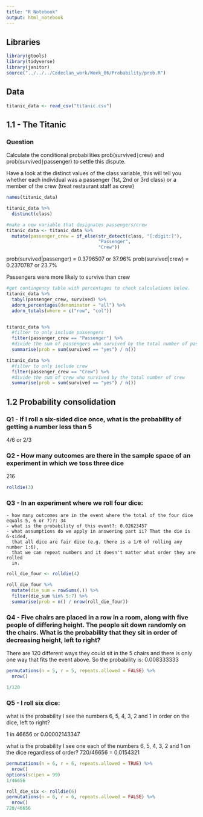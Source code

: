 ```yaml
---
title: "R Notebook"
output: html_notebook
---
```


## Libraries

```r
library(gtools)
library(tidyverse)
library(janitor)
source("../../../Codeclan_work/Week_06/Probability/prob.R")
```
## Data


```r
titanic_data <- read_csv("titanic.csv")
```
## 1.1 - The Titanic


### Question
Calculate the conditional probabilities prob(survived∣crew) and prob(survived∣passenger) to settle this dispute.

Have a look at the distinct values of the class variable, this will tell you whether each individual was a passenger (1st, 2nd or 3rd class) or a member of the crew (treat restaurant staff as crew)



```r
names(titanic_data)

titanic_data %>% 
  distinct(class)

#make a new variable that designates passengers/crew
titanic_data <- titanic_data %>% 
  mutate(passenger_crew = if_else(str_detect(class, "[:digit:]"),
                                  "Passenger",
                                  "Crew"))
```

prob(survived|passenger) = 0.3796507 or 37.96%
prob(survived|crew) = 0.2370787 or 23.7%

Passengers were more likely to survive than crew

```r
#get contingency table with percentages to check calculations below.
titanic_data %>% 
  tabyl(passenger_crew, survived) %>% 
  adorn_percentages(denominator = "all") %>% 
  adorn_totals(where = c("row", "col"))


titanic_data %>% 
  #filter to only include passengers
  filter(passenger_crew == "Passenger") %>% 
  #divide the sum of passengers who survived by the total number of passengers.
  summarise(prob = sum(survived == "yes") / n())

titanic_data %>% 
  #filter to only include crew
  filter(passenger_crew == "Crew") %>% 
  #divide the sum of crew who survived by the total number of crew
  summarise(prob = sum(survived == "yes") / n())
```




## 1.2 Probability consolidation

### Q1 - If I roll a six-sided dice once, what is the probability of getting a number less than 5

4/6 or 2/3

### Q2 - How many outcomes are there in the sample space of an experiment in which we toss three dice

216

```r

rolldie(3)
```

### Q3 - In an experiment where we roll four dice:

    - how many outcomes are in the event where the total of the four dice 
    equals 5, 6 or 7)?: 34
    - what is the probability of this event?: 0.02623457
    - what assumptions do we apply in answering part ii? That the die is 6-sided,
      that all dice are fair dice (e.g. there is a 1/6 of rolling any number 1:6),
      that we can repeat numbers and it doesn't matter what order they are rolled
      in.

```r
roll_die_four <- rolldie(4) 

roll_die_four %>% 
  mutate(die_sum = rowSums(.)) %>% 
  filter(die_sum %in% 5:7) %>% 
  summarise(prob = n() / nrow(roll_die_four))
```

### Q4 - Five chairs are placed in a row in a room, along with five people of differing height. The people sit down randomly on the chairs. What is the probability that they sit in order of decreasing height, left to right?

There are 120 different ways they could sit in the 5 chairs and there is only 
one way that fits the event above. So the probability is: 0.008333333

```r
permutations(n = 5, r = 5, repeats.allowed = FALSE) %>% 
  nrow()

1/120
```

### Q5 - I roll six dice:

what is the probability I see the numbers 6, 5, 4, 3, 2 and 1 in order on the dice, left to right?

1 in 46656 or 0.00002143347

what is the probability I see one each of the numbers 6, 5, 4, 3, 2 and 1 on the dice regardless of order?
720/46656 = 0.0154321

```r
permutations(n = 6, r = 6, repeats.allowed = TRUE) %>% 
  nrow()
options(scipen = 99)
1/46656

roll_die_six <- rolldie(6)
permutations(n = 6, r = 6, repeats.allowed = FALSE) %>% 
  nrow()
720/46656
```


